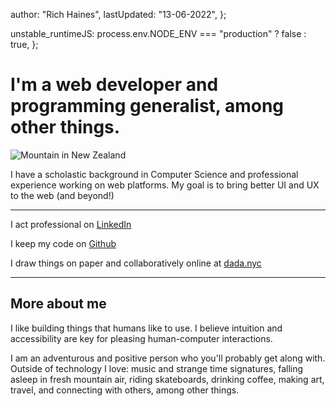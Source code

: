   author: "Rich Haines",
  lastUpdated: "13-06-2022",
};

  unstable_runtimeJS: process.env.NODE_ENV === "production" ? false : true,
};

# I'm a web developer and programming generalist, among other things.

<img title="Mountain" alt="Mountain in New Zealand" src="/img/nz_mtn.jpg" loading="lazy" />

I have a scholastic background in Computer Science and professional experience working on web platforms. My goal is to bring better UI and UX to the web (and beyond!)

---

I act professional on [LinkedIn](https://www.linkedin.com/in/simonswill/)

I keep my code on [Github](https://www.github.com/bigredwill)

I draw things on paper and collaboratively online at [dada.nyc](https://dada.nyc/portraits/weerweerweer)

---

## More about me

I like building things that humans like to use. I believe intuition and accessibility are key for pleasing human-computer interactions.

I am an adventurous and positive person who you'll probably get along with. Outside of technology I love: music and strange time signatures, falling asleep in fresh mountain air, riding skateboards, drinking coffee, making art, travel, and connecting with others, among other things.
